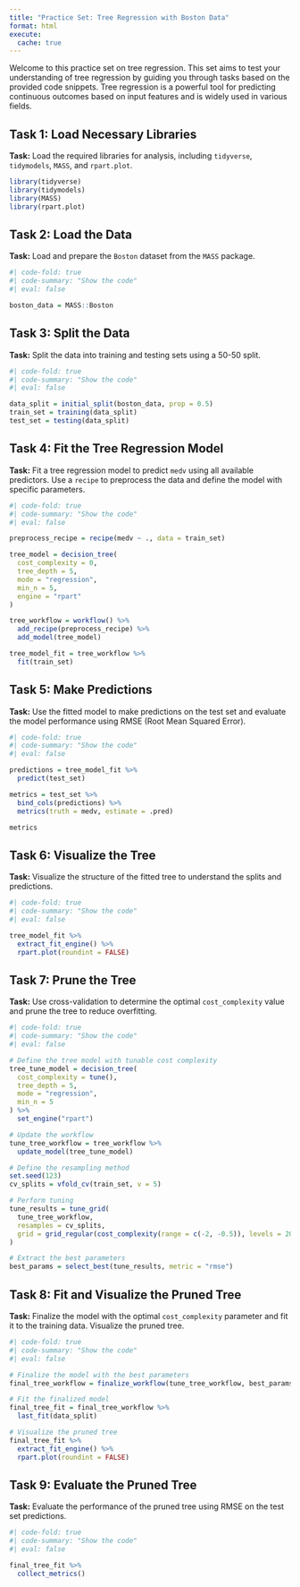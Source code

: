 ```yaml
---
title: "Practice Set: Tree Regression with Boston Data"
format: html
execute: 
  cache: true
---
```


Welcome to this practice set on tree regression. This set aims to test your understanding of tree regression by guiding you through tasks based on the provided code snippets. Tree regression is a powerful tool for predicting continuous outcomes based on input features and is widely used in various fields.

## Task 1: Load Necessary Libraries

**Task:** Load the required libraries for analysis, including `tidyverse`, `tidymodels`, `MASS`, and `rpart.plot`.

```r
library(tidyverse)
library(tidymodels)
library(MASS)
library(rpart.plot)
```

## Task 2: Load the Data

**Task:** Load and prepare the `Boston` dataset from the `MASS` package.

```r
#| code-fold: true
#| code-summary: "Show the code"
#| eval: false

boston_data = MASS::Boston
```

## Task 3: Split the Data

**Task:** Split the data into training and testing sets using a 50-50 split.

```r
#| code-fold: true
#| code-summary: "Show the code"
#| eval: false

data_split = initial_split(boston_data, prop = 0.5)
train_set = training(data_split)
test_set = testing(data_split)
```

## Task 4: Fit the Tree Regression Model

**Task:** Fit a tree regression model to predict `medv` using all available predictors. Use a `recipe` to preprocess the data and define the model with specific parameters.

```r
#| code-fold: true
#| code-summary: "Show the code"
#| eval: false

preprocess_recipe = recipe(medv ~ ., data = train_set)

tree_model = decision_tree(
  cost_complexity = 0,
  tree_depth = 5,
  mode = "regression",
  min_n = 5,
  engine = "rpart"
)

tree_workflow = workflow() %>% 
  add_recipe(preprocess_recipe) %>% 
  add_model(tree_model)

tree_model_fit = tree_workflow %>% 
  fit(train_set)
```

## Task 5: Make Predictions

**Task:** Use the fitted model to make predictions on the test set and evaluate the model performance using RMSE (Root Mean Squared Error).

```r
#| code-fold: true
#| code-summary: "Show the code"
#| eval: false

predictions = tree_model_fit %>% 
  predict(test_set)

metrics = test_set %>% 
  bind_cols(predictions) %>% 
  metrics(truth = medv, estimate = .pred)

metrics
```

## Task 6: Visualize the Tree

**Task:** Visualize the structure of the fitted tree to understand the splits and predictions.

```r
#| code-fold: true
#| code-summary: "Show the code"
#| eval: false

tree_model_fit %>% 
  extract_fit_engine() %>% 
  rpart.plot(roundint = FALSE)
```

## Task 7: Prune the Tree

**Task:** Use cross-validation to determine the optimal `cost_complexity` value and prune the tree to reduce overfitting.

```r
#| code-fold: true
#| code-summary: "Show the code"
#| eval: false

# Define the tree model with tunable cost complexity
tree_tune_model = decision_tree(
  cost_complexity = tune(),
  tree_depth = 5,
  mode = "regression",
  min_n = 5
) %>% 
  set_engine("rpart")

# Update the workflow
tune_tree_workflow = tree_workflow %>% 
  update_model(tree_tune_model)

# Define the resampling method
set.seed(123)
cv_splits = vfold_cv(train_set, v = 5)

# Perform tuning
tune_results = tune_grid(
  tune_tree_workflow,
  resamples = cv_splits,
  grid = grid_regular(cost_complexity(range = c(-2, -0.5)), levels = 20)
)

# Extract the best parameters
best_params = select_best(tune_results, metric = "rmse")
```

## Task 8: Fit and Visualize the Pruned Tree

**Task:** Finalize the model with the optimal `cost_complexity` parameter and fit it to the training data. Visualize the pruned tree.

```r
#| code-fold: true
#| code-summary: "Show the code"
#| eval: false

# Finalize the model with the best parameters
final_tree_workflow = finalize_workflow(tune_tree_workflow, best_params)

# Fit the finalized model
final_tree_fit = final_tree_workflow %>%
  last_fit(data_split)

# Visualize the pruned tree
final_tree_fit %>% 
  extract_fit_engine() %>% 
  rpart.plot(roundint = FALSE)
```

## Task 9: Evaluate the Pruned Tree

**Task:** Evaluate the performance of the pruned tree using RMSE on the test set predictions.

```r
#| code-fold: true
#| code-summary: "Show the code"
#| eval: false

final_tree_fit %>% 
  collect_metrics()
```
